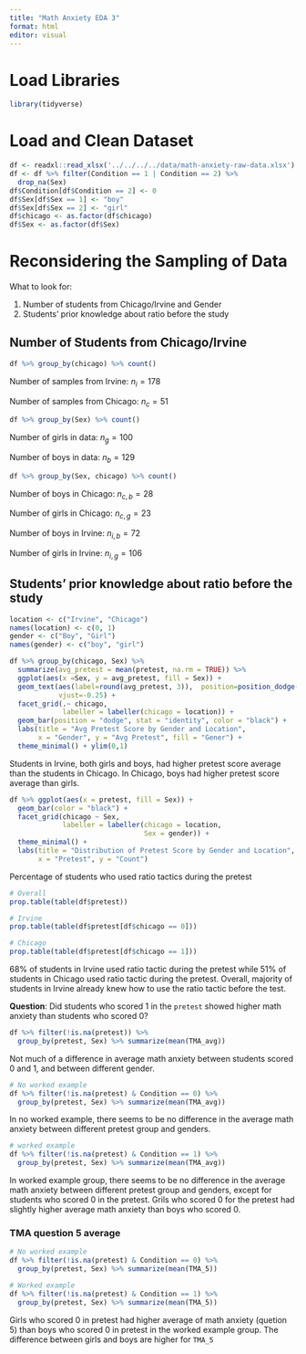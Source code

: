 ```yaml
---
title: "Math Anxiety EDA 3"
format: html
editor: visual
---
```


# Load Libraries

```r
library(tidyverse)
```

# Load and Clean Dataset

```r
df <- readxl::read_xlsx('../../../../data/math-anxiety-raw-data.xlsx')
df <- df %>% filter(Condition == 1 | Condition == 2) %>% 
  drop_na(Sex)
df$Condition[df$Condition == 2] <- 0
df$Sex[df$Sex == 1] <- "boy"
df$Sex[df$Sex == 2] <- "girl"
df$chicago <- as.factor(df$chicago)
df$Sex <- as.factor(df$Sex)
```

# Reconsidering the Sampling of Data

What to look for:

1.  Number of students from Chicago/Irvine and Gender
2.  Students' prior knowledge about ratio before the study

## Number of Students from Chicago/Irvine

```r
df %>% group_by(chicago) %>% count()
```

Number of samples from Irvine: $n_i = 178$

Number of samples from Chicago: $n_c = 51$

```r
df %>% group_by(Sex) %>% count()
```

Number of girls in data: $n_g = 100$

Number of boys in data: $n_b = 129$

```r
df %>% group_by(Sex, chicago) %>% count()
```

Number of boys in Chicago: $n_{c,b} = 28$

Number of girls in Chicago: $n_{c,g} = 23$

Number of boys in Irvine: $n_{i,b} = 72$

Number of girls in Irvine: $n_{i,g} = 106$

## Students' prior knowledge about ratio before the study

```r
location <- c("Irvine", "Chicago")
names(location) <- c(0, 1)
gender <- c("Boy", "Girl")
names(gender) <- c("boy", "girl")
```

```r
df %>% group_by(chicago, Sex) %>% 
  summarize(avg_pretest = mean(pretest, na.rm = TRUE)) %>% 
  ggplot(aes(x =Sex, y = avg_pretest, fill = Sex)) + 
  geom_text(aes(label=round(avg_pretest, 3)),  position=position_dodge(width=0.9), 
            vjust=-0.25) +
  facet_grid(.~ chicago, 
             labeller = labeller(chicago = location)) +
  geom_bar(position = "dodge", stat = "identity", color = "black") +
  labs(title = "Avg Pretest Score by Gender and Location",
       x = "Gender", y = "Avg Pretest", fill = "Gener") +
  theme_minimal() + ylim(0,1)
```

Students in Irvine, both girls and boys, had higher pretest score average than the students in Chicago. In Chicago, boys had higher pretest score average than girls.

```r
df %>% ggplot(aes(x = pretest, fill = Sex)) + 
  geom_bar(color = "black") +
  facet_grid(chicago ~ Sex,
             labeller = labeller(chicago = location,
                                 Sex = gender)) +
  theme_minimal() +
  labs(title = "Distribution of Pretest Score by Gender and Location",
       x = "Pretest", y = "Count")
```

Percentage of students who used ratio tactics during the pretest

```r
# Overall
prop.table(table(df$pretest))
```

```r
# Irvine
prop.table(table(df$pretest[df$chicago == 0]))
```

```r
# Chicago
prop.table(table(df$pretest[df$chicago == 1]))
```

68% of students in Irvine used ratio tactic during the pretest while 51% of students in Chicago used ratio tactic during the pretest. Overall, majority of students in Irvine already knew how to use the ratio tactic before the test.

**Question**: Did students who scored 1 in the `pretest` showed higher math anxiety than students who scored 0?

```r
df %>% filter(!is.na(pretest)) %>% 
  group_by(pretest, Sex) %>% summarize(mean(TMA_avg))
```

Not much of a difference in average math anxiety between students scored 0 and 1, and between different gender.

```r
# No worked example
df %>% filter(!is.na(pretest) & Condition == 0) %>% 
  group_by(pretest, Sex) %>% summarize(mean(TMA_avg))
```

In no worked example, there seems to be no difference in the average math anxiety between different pretest group and genders.

```r
# worked example
df %>% filter(!is.na(pretest) & Condition == 1) %>% 
  group_by(pretest, Sex) %>% summarize(mean(TMA_avg))
```

In worked example group, there seems to be no difference in the average math anxiety between different pretest group and genders, except for students who scored 0 in the pretest. Grils who scored 0 for the pretest had slightly higher average math anxiety than boys who scored 0.

### TMA question 5 average

```r
# No worked example
df %>% filter(!is.na(pretest) & Condition == 0) %>% 
  group_by(pretest, Sex) %>% summarize(mean(TMA_5))
```

```r
# Worked example
df %>% filter(!is.na(pretest) & Condition == 1) %>% 
  group_by(pretest, Sex) %>% summarize(mean(TMA_5))
```

Girls who scored 0 in pretest had higher average of math anxiety (quetion 5) than boys who scored 0 in pretest in the worked example group. The difference between girls and boys are higher for `TMA_5`
